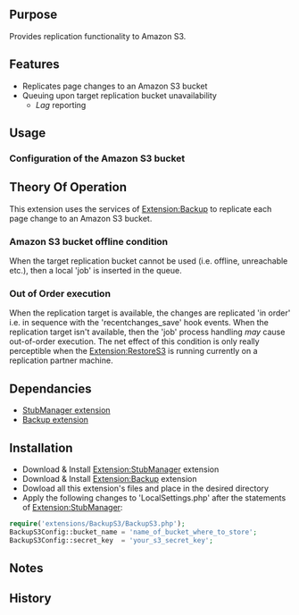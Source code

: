 {{Extension
|name        = BackupS3
|status      = beta
|type        = hook
|hook1       = Backup
|author      = [[user:jldupont|Jean-Lou Dupont]]
|image       =
|version     = See SVN ($Id: BackupS3.doc.wikitext 763 2007-09-13 01:59:54Z jeanlou.dupont $)
|update      =
|mediawiki   = tested on 1.10 but probably works with a earlier versions
|download    = [http://bizzwiki.googlecode.com/svn/trunk/BizzWiki/extensions/BackupS3/ SVN]
|readme      =
|changelog   =
|description = 
|parameters  =
|rights      =
|example     =
}}
== Purpose ==
Provides replication functionality to Amazon S3.

== Features ==
* Replicates page changes to an Amazon S3 bucket
* Queuing upon target replication bucket unavailability
** ''Lag'' reporting

== Usage ==
=== Configuration of the Amazon S3 bucket ===

== Theory Of Operation ==
This extension uses the services of [[Extension:Backup]] to replicate each page change to an Amazon S3 bucket.

=== Amazon S3 bucket offline condition ===
When the target replication bucket cannot be used (i.e. offline, unreachable etc.), then a local 'job' is inserted
in the queue. 

=== Out of Order execution ===
When the replication target is available, the changes are replicated 'in order' i.e.
in sequence with the 'recentchanges_save' hook events. When the replication target
isn't available, then the 'job' process handling ''may'' cause out-of-order execution.
The net effect of this condition is only really perceptible when the [[Extension:RestoreS3]]
is running currently on a replication partner machine.

== Dependancies ==
* [[Extension:StubManager|StubManager extension]]
* [[Extension:Backup|Backup extension]]

== Installation ==
* Download & Install [[Extension:StubManager]] extension
* Download & Install [[Extension:Backup]] extension
* Dowload all this extension's files and place in the desired directory
* Apply the following changes to 'LocalSettings.php' after the statements of [[Extension:StubManager]]:
<source lang=php>
require('extensions/BackupS3/BackupS3.php');
BackupS3Config::bucket_name = 'name_of_bucket_where_to_store';
BackupS3Config::secret_key  = 'your_s3_secret_key';
</source>

== Notes ==

== History ==
